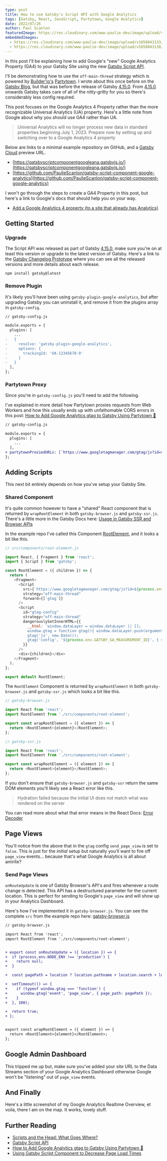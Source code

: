 ```yaml
---
type: post
title: How to use Gatsby's Script API with Google Analytics
tags: [Gatsby, React, JavaScript, Partytown, Google Analytics]
date: 2022/07/26
author: Paul Scanlon
featuredImage: https://res.cloudinary.com/www-paulie-dev/image/upload/v1658833914/paulie.dev/2022/07/script-component-ga4-property_pc0nco.jpg
embeddedImages:
  - https://res.cloudinary.com/www-paulie-dev/image/upload/v1658843133/paulie.dev/2022/07/embedded-data-streams_z8bant.jpg
  - https://res.cloudinary.com/www-paulie-dev/image/upload/v1658843138/paulie.dev/2022/07/embedded-realtime-overview_rhld1b.jpg
---
```


In this post I'll be explaining how to add Google's "new" Google Analytics Property (GA4) to your Gatsby Site using the
new [Gatsby Script API](https://www.gatsbyjs.com/docs/reference/built-in-components/gatsby-script/).

I'll be demonstrating how to use the `off-main-thread` strategy which is powered by
[Builder'io's](https://www.builder.io/) [Partytown](https://partytown.builder.io/). I wrote about this once before on
the [Gatsby Blog](https://www.gatsbyjs.com/blog/how-to-add-google-analytics-gtag-to-gatsby-using-partytown), but that
was before the release of Gatsby [4.15.0](https://changelog.gatsbyjs.io/#4.15.0). From
[4.15.0](https://changelog.gatsbyjs.io/#4.15.0) onwards Gatsby takes care of all of the nitty-gritty for you so there's
considerably less config required.

This post focuses on the Google Analytics 4 Property rather than the more recognizable Universal Analytics (UA)
property. Here's a little note from Google about why you should use GA4 rather than UA.

> Universal Analytics will no longer process new data in standard properties beginning July 1, 2023. Prepare now by
> setting up and switching over to a Google Analytics 4 property

Below are links to a minimal example repository on GitHub, and a
[Gatsby Cloud](https://www.gatsbyjs.com/products/cloud/hosting) preview URL.

- [https://gatsbyscriptcomponentgoogleana.gatsbyjs.io/](https://gatsbyscriptcomponentgoogleana.gatsbyjs.io/)
- [https://github.com/PaulieScanlon/gatsby-script-component-google-analytics](https://github.com/PaulieScanlon/gatsby-script-component-google-analytics)

I won't go through the steps to create a GA4 Property in this post, but here's a link to Google's docs that should help
you on your way.

- [Add a Google Analytics 4 property (to a site that already has Analytics)](https://support.google.com/analytics/answer/9744165?hl=en)

## Getting Started

### Upgrade

The Script API was released as part of Gatsby [4.15.0](https://changelog.gatsbyjs.io/#4.15.0), make sure you're on at
least this version or upgrade to the latest version of Gatsby. Here's a link to the
[Gatsby Changelog Prototype](https://changelog.gatsbyjs.io/) where you can see all the released versions and more
details about each release.

```shell
npm install gatsby@latest
```

### Remove Plugin

It's likely you'll have been using `gatsby-plugin-google-analytics`, but after upgrading Gatsby you can uninstall it,
and remove it from the plugins array in `gatsby-config`.

```diff
// gatsby-config.js

module.exports = {
  plugins: [
    ...
-   {
-     resolve: 'gatsby-plugin-google-analytics',
-     options: {
-       trackingId: 'UA-12345678-9'
-     }
-   }
  ],
};

```

### Partytown Proxy

Since you're in `gatsby-config.js` you'll need to add the following.

I've explained in more detail how Partytown proxies requests from Web Workers and how this usually ends up with
unfathomable CORS errors in this post:
[How to Add Google Analytics gtag to Gatsby Using Partytown 🎉](https://www.gatsbyjs.com/blog/how-to-add-google-analytics-gtag-to-gatsby-using-partytown)

```diff
// gatsby-config.js

module.exports = {
  plugins: [
    ...
  ],
+ partytownProxiedURLs: [`https://www.googletagmanager.com/gtag/js?id=${process.env.GATSBY_GA_MEASUREMENT_ID}`]
};

```

## Adding Scripts

This next bit entirely depends on how you've setup your Gatsby Site.

### Shared Component

It's quite common however to have a "shared" React component that is returned by `wrapRootElement` in both
`gatsby-browser.js` and `gatsby-ssr.js`. There's a little more in the Gatsby Docs here:
[Usage in Gatsby SSR and Browser APIs](https://www.gatsbyjs.com/docs/reference/built-in-components/gatsby-script/#usage-in-gatsby-ssr-and-browser-apis)

In the example repo I've called this Component
[RootElement](https://github.com/PaulieScanlon/gatsby-script-component-google-analytics/blob/main/src/components/root-element.js),
and it looks a bit like this.

```javascript
// src/components/root-element.js

import React, { Fragment } from 'react';
import { Script } from 'gatsby';

const RootElement = ({ children }) => {
  return (
    <Fragment>
      <Script
        src={`https://www.googletagmanager.com/gtag/js?id=${process.env.GATSBY_GA_MEASUREMENT_ID}`}
        strategy="off-main-thread"
        forward={[`gtag`]}
      />
      <Script
        id="gtag-config"
        strategy="off-main-thread"
        dangerouslySetInnerHTML={{
          __html: `window.dataLayer = window.dataLayer || [];
          window.gtag = function gtag(){ window.dataLayer.push(arguments);}
          gtag('js', new Date()); 
          gtag('config', '${process.env.GATSBY_GA_MEASUREMENT_ID}', { send_page_view: false })`
        }}
      />
      <div>{children}</div>
    </Fragment>
  );
};

export default RootElement;
```

The `RootElement` Component is returned by `wrapRootElement` in both `gatsby-browser.js` and `gatsby-ssr.js` which looks
a bit like this.

```javascript
// gatsby-browser.js

import React from 'react';
import RootElement from './src/components/root-element';

export const wrapRootElement = ({ element }) => {
  return <RootElement>{element}</RootElement>;
};
```

```javascript
// gatsby-ssr.js

import React from 'react';
import RootElement from './src/components/root-element';

export const wrapRootElement = ({ element }) => {
  return <RootElement>{element}</RootElement>;
};
```

If you don't ensure that `gatsby-browser.js` and `gatsby-ssr` return the same DOM elements you'll likely see a React
error like this.

> Hydration failed because the initial UI does not match what was rendered on the server

You can read more about what that error means in the React Docs:
[Error Decoder](https://reactjs.org/docs/error-decoder.html/?invariant=418)

## Page Views

You'll notice from the above that in the `gtag` config `send_page_view` is set to `false`. This is just for the
_initial_ setup but naturally you'll want to fire off `page_view` events... because that's what Google Analytics is all
about amirite?

### Send Page Views

`onRouteUpdate` is one of Gatsby Browser's API's and fires whenever a route change is detected. This API has a
destructured parameter for the current location. This is perfect for sending to Google's `page_view` and will show up in
your Analytics Dashboard.

Here's how I've implemented it in `gatsby-browser.js`. You can see the complete `src` from the example repo here:
[gatsby-browser.js](https://github.com/PaulieScanlon/gatsby-script-component-google-analytics/blob/main/gatsby-browser.js)

```diff
// gatsby-browser.js

import React from 'react';
import RootElement from './src/components/root-element';


+ export const onRouteUpdate = ({ location }) => {
+  if (process.env.NODE_ENV !== 'production') {
+    return null;
+  }

+  const pagePath = location ? location.pathname + location.search + location.hash : undefined;

+  setTimeout(() => {
+    if (typeof window.gtag === 'function') {
+      window.gtag('event', 'page_view', { page_path: pagePath });
+    }
+  }, 100);

+  return true;
+ };


export const wrapRootElement = ({ element }) => {
  return <RootElement>{element}</RootElement>;
};

```

## Google Admin Dashboard

This tripped me up but, make sure you've added your site URL to the Data Streams section of your Google Analytics
Dashboard otherwise Google won't be "listening" out of `page_view` events.

<GatsbyImage alt="Screenshot of Google Analytics Data Streams" image={props.embedded.image1} />

## And Finally

Here's a little screenshot of my Google Analytics Realtime Overview, et voila, there I am on the map. It works, lovely
stuff.

<GatsbyImage alt="Screenshot of Google Analytics Realtime Overview" image={props.embedded.image2} />

<Tweet tweetLink="PaulieScanlon/status/1551958919496482816" />

## Further Reading

- [Scripts and the Head: What Goes Where?](https://www.gatsbyjs.com/blog/scripts-and-the-head-what-goes-where)
- [Gatsby Script API](https://www.gatsbyjs.com/docs/reference/built-in-components/gatsby-script/#using-gatsby-script-in-your-site)
- [How to Add Google Analytics gtag to Gatsby Using Partytown 🎉](https://www.gatsbyjs.com/blog/how-to-add-google-analytics-gtag-to-gatsby-using-partytown)
- [Using Gatsby Script Component to Decrease Page Load Times](https://www.gatsbyjs.com/blog/using-gatsby-script-component-to-decrease-page-load-times/)
